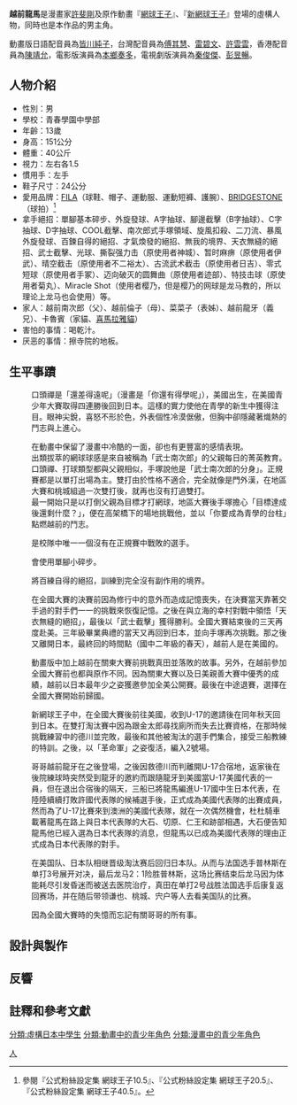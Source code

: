 {{問題條目|
{{Real world|time=2016-06-08T07:07:41+00:00}}
{{refimprove|time=2016-06-08T07:07:41+00:00}}
{{fansite|time=2016-06-08T07:07:41+00:00}}
{{WP|ACG}}
{{Expand English}}
}}
<!-- 英文版的品質較日文版高，請以英文版翻譯 -->
'''越前龍馬'''是漫畫家[[許斐剛|許斐剛]]及原作動畫『[[網球王子|網球王子]]』、『[[網球王子|新網球王子]]』登場的虛構人物，同時也是本作品的男主角。
;{{anchor|越前龍馬}}
{{Infobox animanga character
| colour      = #0000ff
| colour text = #FF1212
| series      = 青春學園網球社一年級社員
| name        = 越前龍馬
| image       = 
| imagesize   = 
| caption     = 
| japanese    = 越前リョーマ
| kana        = 
| romaji      = Echizen Ryoma
| voiced by   = {{flagicon|JPN}} [[皆川純子|皆川純子]]<br>{{flagicon|Taiwan}} [[傅其慧|傅其慧]]<ref name="TV版第1-48集">TV版第1-48集</ref>→[[雷碧文|雷碧文]]<ref name="TV版第49集起">TV版第49集起</ref>→[[許雲雲|許雲雲]]<ref name="新網球王子OVA vs Genius10">新網球王子OVA vs Genius10</ref><br>{{flagicon|Hong Kong}} [[陳靖允|陳靖允]]<br>{{flagicon|US}} David Neil Black
| oaux1 name  = 演員
| oaux1       = {{flagicon|JPN}} [[本鄉奏多|本鄉奏多]]（台灣配音：[[雷碧文|雷碧文]]）<br>{{flagicon|China}} [[秦俊傑|秦俊傑]]（龍馬，香港配音：[[曹啟謙|曹啟謙]]）<br/>　　[[願效仰|願效仰]]〈幼年〉<br>{{flagicon|China}} [[彭昱暢|彭昱暢]]（龍馬，網球少年）
| oaux2 name  = 舞台劇演員
| oaux2       = '''第一季'''<br>{{flagicon|JPN}}  [[柳浩太郎|柳浩太郎]]、[[遠藤雄彌|遠藤雄彌]]、{{tsl|ja|Kimeru||Kimeru}}〈代演〉（初代、第二代）<br>{{flagicon|JPN}} [[櫻田通|櫻田通]]（第三代）<br>{{flagicon|JPN}} [[阪本獎悟|阪本獎悟]]（第四代）<br>{{flagicon|JPN}} [[高橋龍輝|高橋龍輝]]（第五代）<br>'''第二季'''<br>{{flagicon|JPN}} {{tsl|ja|小越勇輝|小越勇輝}}（第六代、第七代）<br>'''第三季'''<br>{{flagicon|JPN}} {{tsl|ja|古田一紀|古田一紀}}（第八代）<br>{{flagicon|JPN}} {{tsl|ja|阿久津仁愛|阿久津仁愛}}（第九代、第十代）
| height      = 151cm（新網球王子公式書有了新的數值152.5cm）
| weight      = 50kg(戴著重力護腕測定的數據，實際上是40kg)（新網球王子公式書中龍馬的體重為47kg）
| born        = 
| title       = 網球王子<br>武士二世<br>關東的超級新星
| relatives    = 父：越前南次郎<br>母：越前倫子<br>義兄：越前龍雅<br>表姊：菜菜子<br>寵物（貓）：卡魯賓
| nationality  = {{JPN}}
| paux1 name  = 班級座號
| paux1       = 1年2班3號
| paux2 name  = 恋人
| paux2       = 龙崎樱乃
| paux3 name  = 委員會
| paux3       = 圖書股長
| paux4 name  = 生日
| paux4       = 12月24日
| paux5 name  = 星座
| paux5       = 摩羯座
| paux6 name  = 血型
| paux6       = O型
| divider     = yes
| aux1 name  = 慣用手
| aux1       = 左
| aux2 name  = 打球類型
| aux2       = 全方位型
| aux3 name  = 拿手絕招
| aux3       = 外旋發球、短爆截擊、D式抽球、C式抽球、B式抽球、A式抽球、Cool截擊、無我的境界、百鍊自得的絕招、才氣煥發的絕招、天衣無縫的絕招、龍捲風殺球、旋風扣殺球、超級旋風扣殺球、武士截擊、光球、光球之B式抽球
}}
動畫版日語配音員為[[皆川純子|皆川純子]]，台灣配音員為[[傅其慧|傅其慧]]、[[雷碧文|雷碧文]]、[[許雲雲|許雲雲]]，香港配音員為[[陳靖允|陳靖允]]，電影版演員為[[本鄉奏多|本鄉奏多]]，電視劇版演員為[[秦俊傑|秦俊傑]]、[[彭昱暢|彭昱暢]]。

== 人物介紹 ==
* 性別：男
* 學校：青春學園中學部
* 年齡：13歲
* 身高：151公分
* 體重：40公斤
* 視力：左右各1.5
* 慣用手：左手 
* 鞋子尺寸：24公分
* 愛用品牌：[[FILA|FILA]]（球鞋、帽子、運動服、運動短褲、護腕）、[[BRIDGESTONE|BRIDGESTONE]]（球拍）<ref>參閱『公式粉絲設定集 網球王子10.5』、『公式粉絲設定集 網球王子20.5』、『公式粉絲設定集 網球王子40.5』。</ref>
* 拿手絕招：單腳基本碎步、外旋發球、A字抽球、腳邊截擊（B字抽球）、C字抽球、D字抽球、COOL截擊、南次郎式手塚領域、旋風扣殺、二刀流、暴風外旋發球、百鍊自得的絕招、才氣煥發的絕招、無我的境界、天衣無縫的絕招、武士截擊、光球、撕裂强力击（原使用者神城）、暂时麻痹（原使用者伊武）、晴空截击（原使用者不二裕太）、古流武术截击（原使用者日吉）、零式短球（原使用者手冢）、迈向破灭的圆舞曲（原使用者迹部）、特技击球（原使用者菊丸）、Miracle Shot（使用者樱乃，但是樱乃的网球是龙马教的，所以理论上龙马也会使用）等。
* 家人：越前南次郎（父）、越前倫子（母）、菜菜子（表姊）、越前龍牙（義兄）、卡魯賓（家貓、[[喜馬拉雅貓|喜馬拉雅貓]]）
* 害怕的事情：喝乾汁。
* 厌恶的事情：擦寺院的地板。

== 生平事蹟 ==

: 口頭禪是「還差得遠呢」（漫畫是「你還有得學呢」），美國出生，在美國青少年大賽取得四連勝後回到日本。這樣的實力使他在青學的新生中獲得注目。眼神尖銳，喜怒不形於色，外表個性冷漠倨傲，但胸中卻隱藏著熾熱的鬥志與上進心。

: 在動畫中保留了漫畫中冷酷的一面，卻也有更豐富的感情表現。
: 出類拔萃的網球球感是來自被稱為「武士南次郎」的父親每日的菁英教育。口頭禪、打球類型都與父親相似，手塚說他是「武士南次郎的分身」。正規賽都是以單打出場為主。雙打由於性格不適合，完全就像是門外漢，在地區大賽和桃城組過一次雙打後，就再也沒有打過雙打。
: 最一開始只是以打倒父親為目標才打網球，地區大賽後手塚擔心「目標達成後還剩什麼？」，便在高架橋下的場地挑戰他，並以「你要成為青學的台柱」點燃越前的鬥志。

: 是校隊中唯一一個沒有在正規賽中戰敗的選手。

: 會使用單腳小碎步。

: 將百練自得的絕招，訓練到完全沒有副作用的境界。

: 在全國大賽的決賽前因為修行中的意外而造成記憶喪失，在決賽當天靠著交手過的對手們一一的挑戰來恢復記憶。之後在與立海的幸村對戰中領悟「天衣無縫的絕招」，最後以「武士截擊」獲得勝利。全國大賽結束後的三天再度赴美。三年級畢業典禮的當天又再回到日本，並向手塚再次挑戰。那之後又離開日本，最終回的時間點（國中二年級的春天），越前人是在美國的。

: 動畫版中加上越前在關東大賽前挑戰真田並落敗的故事。另外，在越前參加全國大賽前也都與原作不同。因為關東大賽以及日美親善大賽中優秀的成績，越前以日本最年少之姿獲邀參加全美公開賽。最後在中途退賽，選擇在全國大賽開始前歸國。

: 新網球王子中，在全國大賽後前往美國，收到U-17的邀請後在同年秋天回到日本。在雙打淘汰賽中因為跟金太郎尋找廁所而失去比賽資格，在那時候挑戰練習中的德川並完敗，最後和其他被淘汰的選手們集合，接受三船教練的特訓。之後，以「革命軍」之姿復活，編入2號場。

: 哥哥越前龍牙在之後登場，之後因救德川而判離開U-17合宿地，返家後在後院練球時突然受到龍牙的邀約而跟隨龍牙到美國當U-17美國代表的一員，但在退出合宿後的隔天，三船已將龍馬編進U-17國中生日本代表，在陸陸續續打敗許國代表隊的候補選手後，正式成為美國代表隊的出賽成員，然而為了U-17比賽來到澳洲的美國代表隊，就在一次偶然機會，杜杜騎車載著龍馬在路上與日本代表隊的大石、切原、仁王和跡部相遇，大石便告知龍馬他已經入選為日本代表隊的消息，但龍馬以已成為美國代表隊的理由正式成為日本代表隊的對手。

:在美国队、日本队相继晋级淘汰赛后回归日本队。从而与法国选手普林斯在单打3号展开对决，最后龙马2：1险胜普林斯，这场比赛结束后龙马因为体能耗尽引发昏迷而被送去医院治疗，真田在单打2号战胜法国选手后康复返回赛场，并在随后带领谦也、桃城、宍户等人去看美国队的比赛。

:因為全國大賽時的失憶而忘記有關哥哥的所有事。

== 設計與製作 ==
{{empty section}}

== 反響 ==
{{empty section}}

== 註釋和參考文獻 ==
{{reflist}}

{{網球王子|state=uncollapsed}}

{{DEFAULTSORT:Tennis no Oujisama}}
[[Category:網球王子|人]]
[[分類:虛構日本中學生|分類:虛構日本中學生]]
[[分類:動畫中的青少年角色|分類:動畫中的青少年角色]]
[[分類:漫畫中的青少年角色|分類:漫畫中的青少年角色]]